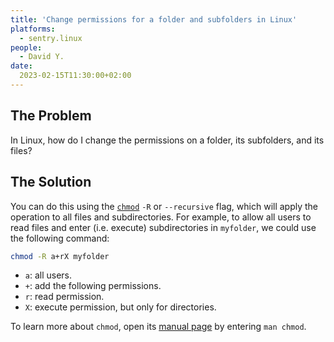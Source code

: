 ```yaml
---
title: 'Change permissions for a folder and subfolders in Linux'
platforms: 
  - sentry.linux
people: 
  - David Y.
date: 
  2023-02-15T11:30:00+02:00
---
```


## The Problem

In Linux, how do I change the permissions on a folder, its subfolders, and its files?

## The Solution

You can do this using the [`chmod`](https://en.wikipedia.org/wiki/Chmod) `-R` or `--recursive` flag, which will apply the operation to all files and subdirectories. For example, to allow all users to read files and enter (i.e. execute) subdirectories in `myfolder`, we could use the following command:

```bash
chmod -R a+rX myfolder
```

* `a`: all users.
* `+`: add the following permissions.
* `r`: read permission.
* `X`: execute permission, but only for directories.

To learn more about `chmod`, open its [manual page](https://en.wikipedia.org/wiki/Man_page) by entering `man chmod`.
